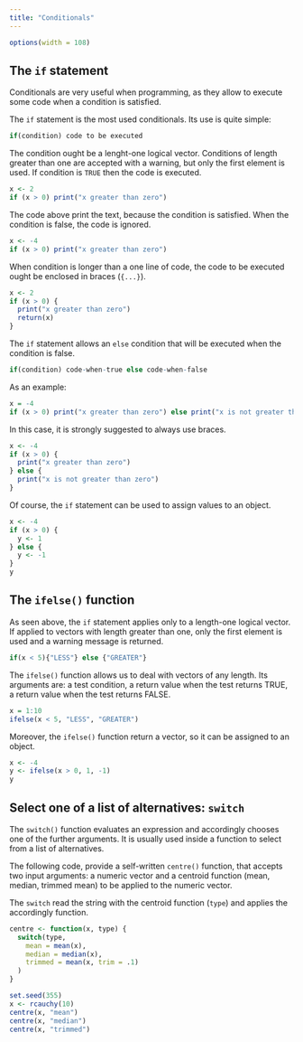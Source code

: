 ```yaml
---
title: "Conditionals"
---
```


```r
options(width = 108)
```

## The `if` statement
Conditionals are very useful when programming, as they allow to execute some code when a condition is satisfied.

The `if` statement is the most used conditionals. Its use is quite simple:

```r
if(condition) code to be executed
```

The condition ought be a lenght-one logical vector. Conditions of length greater than one are accepted with a warning, but only the first element is used. If condition is `TRUE` then the code is executed.
```r
x <- 2
if (x > 0) print("x greater than zero")
```

The code above print the text, because the condition is satisfied. When the condition is false, the code is ignored.
```r
x <- -4
if (x > 0) print("x greater than zero")
```

When condition is longer than a one line of code, the code to be executed ought be enclosed in braces (`{...}`). 
```r
x <- 2
if (x > 0) {
  print("x greater than zero")
  return(x)
}
```

The `if` statement allows an `else` condition that will be executed when the condition is false.

```r
if(condition) code-when-true else code-when-false
```


As an example:
```r
x = -4
if (x > 0) print("x greater than zero") else print("x is not greater than zero")
```

In this case, it is strongly suggested to always use braces.
```r
x <- -4
if (x > 0) {
  print("x greater than zero")
} else {
  print("x is not greater than zero")
}
```

Of course, the `if` statement can be used to assign values to an object.
```r
x <- -4
if (x > 0) {
  y <- 1
} else {
  y <- -1
}
y
```

## The `ifelse()` function

As seen above, the `if` statement applies only to a length-one logical vector. If applied to vectors with length greater than one, only the first element is used and a warning message is returned. 

```r
if(x < 5){"LESS"} else {"GREATER"}
```

The `ifelse()` function allows us to deal with vectors of any length. Its arguments are: a test condition, a return value when the test returns TRUE, a return value when the test returns FALSE.

```r
x = 1:10
ifelse(x < 5, "LESS", "GREATER")
```

Moreover, the `ifelse()` function return a vector, so it can be assigned to an object.
```r
x <- -4
y <- ifelse(x > 0, 1, -1)
y
```

## Select one of a list of alternatives: `switch`

The `switch()` function evaluates an expression and accordingly chooses one of the further arguments. It is usually used inside a function to select from a list of alternatives.

The following code, provide a self-written `centre()` function, that accepts two input arguments: a numeric vector and a centroid function  (mean, median, trimmed mean) to be applied to the numeric vector.

The `switch` read the string with the centroid function (`type`) and applies the accordingly function.

```r
centre <- function(x, type) {
  switch(type,
    mean = mean(x),
    median = median(x),
    trimmed = mean(x, trim = .1)
  )
}
```

```r
set.seed(355)
x <- rcauchy(10)
centre(x, "mean")
centre(x, "median")
centre(x, "trimmed")
```
